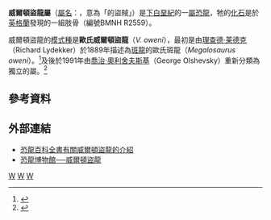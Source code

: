 {{Automatic Taxobox
| taxon = Valdoraptor
| fossil_range = [[白堊紀|白堊紀]]早期, {{fossilrange|136}}
| image = Valdoraptor.jpg
| image_width = 230px
| image_caption = 威爾頓盜龍的部分左[[蹠骨|蹠骨]]
| authority = [[喬治·奧利舍夫斯基|Olshevsky]], 1991
| type_species = '''歐氏威爾頓盜龍<br>''Valdoraptor oweni'''''
| type_species_authority = （[[理察·萊德克|Lydekker]], 1889）
}}

'''威爾頓盜龍屬'''（[[學名|屬名]]：{{lang|la|''Valdoraptor''}}，意為「{{link-en|威爾頓群|Wealden Group}}的盜賊」）是[[下白堊紀|下白堊紀]]的一[[屬|屬]][[恐龍|恐龍]]，牠的[[化石|化石]]是於[[英格蘭|英格蘭]]發現的一組肢骨（編號BMNH R2559）。

威爾頓盜龍的[[模式種|模式種]]是'''歐氏威爾頓盜龍'''（''V. oweni''），最初是由[[理查德·莱德克|理查德·莱德克]]（Richard Lydekker）於1889年描述為[[斑龍|斑龍]]的歐氏斑龍（''Megalosaurus oweni''）。<ref name=rl1889>{{Cite journal|author=R. Lydekker|year=1889|title=Note on some points in the nomenclature of fossil reptiles and amphibians, with preliminary notices of two new species|journal=Geological Magazine, decade 3|volume=6|pages=325-326}}</ref>及後於1991年由[[喬治·奧利舍夫斯基|喬治·奧利舍夫斯基]]（George Olshevsky）重新分類為獨立的屬。<ref name=go1991>{{Cite journal|author=G. Olshevsky|year=1992|title=A revision of the parainfraclass Archosauria Cope, 1869, excluding the advanced Crocodylia|journal=Mesozoic Meanderings|volume=2|pages=1-268}}</ref>

==參考資料==
{{Reflist}}

==外部連結==
* [https://web.archive.org/web/20071006031636/http://www.dinoruss.com/de_4/5a65cde.htm 恐龍百科全書有關威爾頓盜龍的介紹]
* [https://web.archive.org/web/20071109034136/http://www.dinosaur.net.cn/museum/Valdoraptor.htm 恐龍博物館──威爾頓盜龍]
{{Taxonbar}}
[[Category:歐洲恐龍|W]]
[[Category:似鸟龙下目|W]]
[[Category:下白堊紀恐龍|W]]